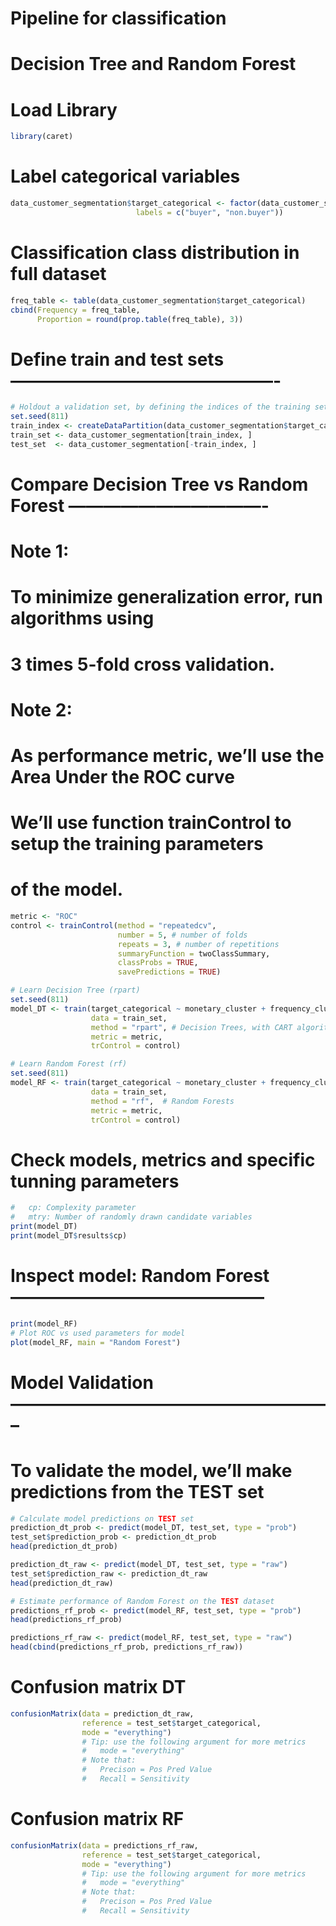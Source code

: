 # Pipeline for classification
# Decision Tree and Random Forest

# Load Library
```{r}
library(caret)
```

# Label categorical variables
```{r}
data_customer_segmentation$target_categorical <- factor(data_customer_segmentation$target, levels = 1:0,
                            labels = c("buyer", "non.buyer"))
```

# Classification class distribution in full dataset
```{r}
freq_table <- table(data_customer_segmentation$target_categorical)
cbind(Frequency = freq_table,
      Proportion = round(prop.table(freq_table), 3))
```

# Define train and test sets ----------------------------------------------
```{r}
# Holdout a validation set, by defining the indices of the training set
set.seed(811)
train_index <- createDataPartition(data_customer_segmentation$target_categorical, p = 0.8, list = FALSE)
train_set <- data_customer_segmentation[train_index, ]
test_set  <- data_customer_segmentation[-train_index, ]
```

# Compare Decision Tree vs Random Forest ----------------------------------
# Note 1:
#   To minimize generalization error, run algorithms using
#   3 times 5-fold cross validation.
# Note 2:
#   As performance metric, we'll use the Area Under the ROC curve
#   
# We'll use function trainControl to setup the training parameters
# of the model.
```{r}
metric <- "ROC"
control <- trainControl(method = "repeatedcv",
                        number = 5, # number of folds
                        repeats = 3, # number of repetitions
                        summaryFunction = twoClassSummary,
                        classProbs = TRUE,
                        savePredictions = TRUE)

# Learn Decision Tree (rpart)
set.seed(811)
model_DT <- train(target_categorical ~ monetary_cluster + frequency_cluster + recency_cluster ,
                  data = train_set,
                  method = "rpart", # Decision Trees, with CART algorithm
                  metric = metric,
                  trControl = control)
```

```{r}
# Learn Random Forest (rf)
set.seed(811)
model_RF <- train(target_categorical ~ monetary_cluster + frequency_cluster + recency_cluster ,
                  data = train_set,
                  method = "rf",  # Random Forests
                  metric = metric,
                  trControl = control)
```

# Check models, metrics and specific tunning parameters
```{r}
#   cp: Complexity parameter
#   mtry: Number of randomly drawn candidate variables
print(model_DT)
print(model_DT$results$cp)
```

# Inspect model: Random Forest --------------------------------------------
```{r}
print(model_RF)
# Plot ROC vs used parameters for model
plot(model_RF, main = "Random Forest")
```

# Model Validation --------------------------------------------------------
# To validate the model, we'll make predictions from the TEST set
```{r}
# Calculate model predictions on TEST set
prediction_dt_prob <- predict(model_DT, test_set, type = "prob")
test_set$prediction_prob <- prediction_dt_prob
head(prediction_dt_prob)

prediction_dt_raw <- predict(model_DT, test_set, type = "raw")
test_set$prediction_raw <- prediction_dt_raw
head(prediction_dt_raw)
```

```{r}
# Estimate performance of Random Forest on the TEST dataset
predictions_rf_prob <- predict(model_RF, test_set, type = "prob")
head(predictions_rf_prob)

predictions_rf_raw <- predict(model_RF, test_set, type = "raw")
head(cbind(predictions_rf_prob, predictions_rf_raw))
```

# Confusion matrix DT
```{r}
confusionMatrix(data = prediction_dt_raw,
                reference = test_set$target_categorical,
                mode = "everything")
                # Tip: use the following argument for more metrics
                #   mode = "everything"
                # Note that:
                #   Precison = Pos Pred Value
                #   Recall = Sensitivity
```

# Confusion matrix RF
```{r}
confusionMatrix(data = predictions_rf_raw,
                reference = test_set$target_categorical,
                mode = "everything")
                # Tip: use the following argument for more metrics
                #   mode = "everything"
                # Note that:
                #   Precison = Pos Pred Value
                #   Recall = Sensitivity
```


